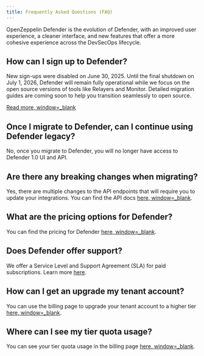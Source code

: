 ```yaml
---
title: Frequently Asked Questions (FAQ)
---
```


OpenZeppelin Defender is the evolution of Defender, with an improved user experience, a cleaner interface, and new features that offer a more cohesive experience across the DevSecOps lifecycle.

## How can I sign up to Defender?

New sign-ups were disabled on June 30, 2025. Until the final shutdown on July 1, 2026, Defender will remain fully operational while we focus on the open source versions of tools like Relayers and Monitor. Detailed migration guides are coming soon to help you transition seamlessly to open source.

[Read more, window=_blank](https://blog.openzeppelin.com/doubling-down-on-open-source-and-phasing-out-defender)

## Once I migrate to Defender, can I continue using Defender legacy?

No, once you migrate to Defender, you will no longer have access to Defender 1.0 UI and API.

## Are there any breaking changes when migrating?

Yes, there are multiple changes to the API endpoints that will require you to update your integrations. You can find the API docs [here, window=_blank](https://www.api-docs.defender.openzeppelin.com/#defender-sdk).

## What are the pricing options for Defender?

You can find the pricing for Defender [here, window=_blank](https://www.openzeppelin.com/pricing).

## Does Defender offer support?

We offer a Service Level and Support Agreement (SLA) for paid subscriptions. Learn more [here](index#sla).

## How can I get an upgrade my tenant account?

You can use the billing page to upgrade your tenant account to a higher tier [here, window=_blank](https://defender.openzeppelin.com/v2/#/billing/).

## Where can I see my tier quota usage?

You can see your tier quota usage in the billing page [here, window=_blank](https://defender.openzeppelin.com/v2/#/billing/usage).
